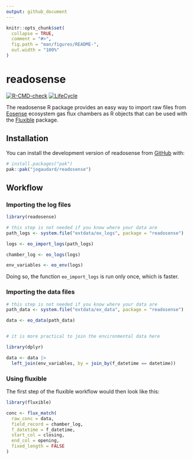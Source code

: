 ```yaml
---
output: github_document
---
```


<!-- README.md is generated from README.Rmd. Please edit that file -->

```r
knitr::opts_chunk$set(
  collapse = TRUE,
  comment = "#>",
  fig.path = "man/figures/README-",
  out.width = "100%"
)
```

# readosense

<!-- badges: start -->
[![R-CMD-check](https://github.com/jogaudard/readosense/actions/workflows/R-CMD-check.yaml/badge.svg)](https://github.com/jogaudard/readosense/actions/workflows/R-CMD-check.yaml)
[![LifeCycle](https://img.shields.io/badge/lifecycle-experimental-orange)](https://lifecycle.r-lib.org/articles/stages.html#experimental)
<!-- badges: end -->

The readosense R package provides an easy way to import raw files from [Eosense](https://eosense.com/) ecosystem gas flux chambers as R objects that can be used with the [Fluxible](https://plant-functional-trait-course.github.io/fluxible/) package.

## Installation

You can install the development version of readosense from [GitHub](https://github.com/) with:

``` r
# install.packages("pak")
pak::pak("jogaudard/readosense")
```

## Workflow

### Importing the log files
```r
library(readosense)

# this step is not needed if you know where your data are
path_logs <- system.file("extdata/ex_logs", package = "readosense")

logs <- eo_import_logs(path_logs)

chamber_log <- eo_logs(logs)

env_variables <- eo_env(logs)
```
Doing so, the function `eo_import_logs` is run only once, which is faster.

### Importing the data files

```r

# this step is not needed if you know where your data are
path_data <- system.file("extdata/ex_data", package = "readosense")

data <- eo_data(path_data)


# it is more practical to join the environmental data here

library(dplyr)

data <- data |>
  left_join(env_variables, by = join_by(f_datetime == datetime))

```

### Using fluxible

The first step of the fluxible workflow would then look like this:
```r
library(fluxible)

conc <- flux_match(
  raw_conc = data,
  field_record = chamber_log,
  f_datetime = f_datetime,
  start_col = closing,
  end_col = opening,
  fixed_length = FALSE
)
```

